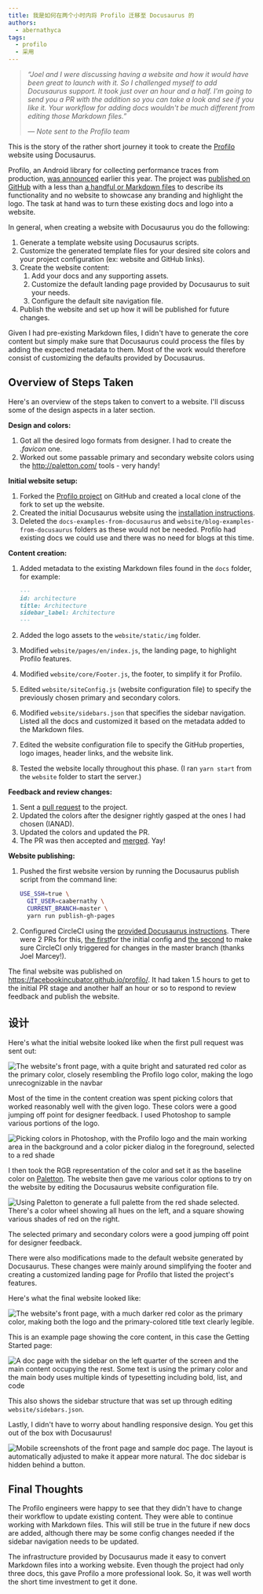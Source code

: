 ```yaml
---
title: 我是如何在两个小时内将 Profilo 迁移至 Docusaurus 的
authors:
  - abernathyca
tags:
  - profilo
  - 采用
---
```


> _“Joel and I were discussing having a website and how it would have been great to launch with it. So I challenged myself to add Docusaurus support. It took just over an hour and a half. I'm going to send you a PR with the addition so you can take a look and see if you like it. Your workflow for adding docs wouldn't be much different from editing those Markdown files.”_
>
> _— Note sent to the Profilo team_

This is the story of the rather short journey it took to create the [Profilo](https://facebookincubator.github.io/profilo/) website using Docusaurus.

Profilo, an Android library for collecting performance traces from production, [was announced](https://code.fb.com/android/profilo-understanding-app-performance-in-the-wild/) earlier this year. The project was [published on GitHub](https://github.com/facebookincubator/profilo/tree/802042f90f990998a272387e371b893af52465b8) with a less than [a handful or Markdown files](https://github.com/facebookincubator/profilo/tree/802042f90f990998a272387e371b893af52465b8/docs) to describe its functionality and no website to showcase any branding and highlight the logo. The task at hand was to turn these existing docs and logo into a website.

<!--truncate-->

In general, when creating a website with Docusaurus you do the following:

1. Generate a template website using Docusaurus scripts.
2. Customize the generated template files for your desired site colors and your project configuration (ex: website and GitHub links).
3. Create the website content:
   1. Add your docs and any supporting assets.
   2. Customize the default landing page provided by Docusaurus to suit your needs.
   3. Configure the default site navigation file.
4. Publish the website and set up how it will be published for future changes.

Given I had pre-existing Markdown files, I didn't have to generate the core content but simply make sure that Docusaurus could process the files by adding the expected metadata to them. Most of the work would therefore consist of customizing the defaults provided by Docusaurus.

## Overview of Steps Taken

Here's an overview of the steps taken to convert to a website. I'll discuss some of the design aspects in a later section.

**Design and colors:**

1. Got all the desired logo formats from designer. I had to create the _.favicon_ one.
2. Worked out some passable primary and secondary website colors using the http://paletton.com/ tools - very handy!

**Initial website setup:**

1. Forked the [Profilo project](https://github.com/facebookincubator/profilo/) on GitHub and created a local clone of the fork to set up the website.
2. Created the initial Docusaurus website using the [installation instructions](https://v1.docusaurus.io/docs/en/installation.html).
3. Deleted the `docs-examples-from-docusaurus` and `website/blog-examples-from-docusaurus` folders as these would not be needed. Profilo had existing docs we could use and there was no need for blogs at this time.

**Content creation:**

1. Added metadata to the existing Markdown files found in the `docs` folder, for example:

   ```md
   ---
   id: architecture
   title: Architecture
   sidebar_label: Architecture
   ---
   ```

2. Added the logo assets to the `website/static/img` folder.

3. Modified `website/pages/en/index.js`, the landing page, to highlight Profilo features.

4. Modified `website/core/Footer.js`, the footer, to simplify it for Profilo.

5. Edited `website/siteConfig.js` (website configuration file) to specify the previously chosen primary and secondary colors.

6. Modified `website/sidebars.json` that specifies the sidebar navigation. Listed all the docs and customized it based on the metadata added to the Markdown files.

7. Edited the website configuration file to specify the GitHub properties, logo images, header links, and the website link.

8. Tested the website locally throughout this phase. (I ran `yarn start` from the `website` folder to start the server.)

**Feedback and review changes:**

1. Sent a [pull request](https://github.com/facebookincubator/profilo/pull/6) to the project.
2. Updated the colors after the designer rightly gasped at the ones I had chosen (IANAD).
3. Updated the colors and updated the PR.
4. The PR was then accepted and [merged](https://github.com/facebookincubator/profilo/commit/6ad033aaf5a7d54e6d842f45a5bccd051a8e45ad). Yay!

**Website publishing:**

1. Pushed the first website version by running the Docusaurus publish script from the command line:

   ```bash
   USE_SSH=true \
     GIT_USER=caabernathy \
     CURRENT_BRANCH=master \
     yarn run publish-gh-pages
   ```

2. Configured CircleCI using the [provided Docusaurus instructions](https://v1.docusaurus.io/docs/en/publishing.html#automating-deployments-using-continuous-integration). There were 2 PRs for this, [the first](https://github.com/facebookincubator/profilo/pull/8)for the initial config and [the second](https://github.com/facebookincubator/profilo/pull/12) to make sure CircleCI only triggered for changes in the master branch (thanks Joel Marcey!).

The final website was published on https://facebookincubator.github.io/profilo/. It had taken 1.5 hours to get to the initial PR stage and another half an hour or so to respond to review feedback and publish the website.

## 设计

Here's what the initial website looked like when the first pull request was sent out:

![The website's front page, with a quite bright and saturated red color as the primary color, closely resembling the Profilo logo color, making the logo unrecognizable in the navbar](/img/profilo_blog_post_website_initial.png)

Most of the time in the content creation was spent picking colors that worked reasonably well with the given logo. These colors were a good jumping off point for designer feedback. I used Photoshop to sample various portions of the logo.

![Picking colors in Photoshop, with the Profilo logo and the main working area in the background and a color picker dialog in the foreground, selected to a red shade](/img/profilo_blog_post_photoshop_color_picker.png)

I then took the RGB representation of the color and set it as the baseline color on [Paletton](http://paletton.com/). The website then gave me various color options to try on the website by editing the Docusaurus website configuration file.

![Using Paletton to generate a full palette from the red shade selected. There's a color wheel showing all hues on the left, and a square showing various shades of red on the right.](/img/profilo_blog_post_palette_website_color_picker.png)

The selected primary and secondary colors were a good jumping off point for designer feedback.

There were also modifications made to the default website generated by Docusaurus. These changes were mainly around simplifying the footer and creating a customized landing page for Profilo that listed the project's features.

Here's what the final website looked like:

![The website's front page, with a much darker red color as the primary color, making both the logo and the primary-colored title text clearly legible.](/img/profilo_blog_post_website_final.png)

This is an example page showing the core content, in this case the Getting Started page:

![A doc page with the sidebar on the left quarter of the screen and the main content occupying the rest. Some text is using the primary color and the main body uses multiple kinds of typesetting including bold, list, and code](/img/profilo_blog_post_website_final_docs.png)

This also shows the sidebar structure that was set up through editing `website/sidebars.json`.

Lastly, I didn't have to worry about handling responsive design. You get this out of the box with Docusaurus!

![Mobile screenshots of the front page and sample doc page. The layout is automatically adjusted to make it appear more natural. The doc sidebar is hidden behind a button.](/img/profilo_blog_post_android_ios.png)

## Final Thoughts

The Profilo engineers were happy to see that they didn't have to change their workflow to update existing content. They were able to continue working with Markdown files. This will still be true in the future if new docs are added, although there may be some config changes needed if the sidebar navigation needs to be updated.

The infrastructure provided by Docusaurus made it easy to convert Markdown files into a working website. Even though the project had only three docs, this gave Profilo a more professional look. So, it was well worth the short time investment to get it done.
